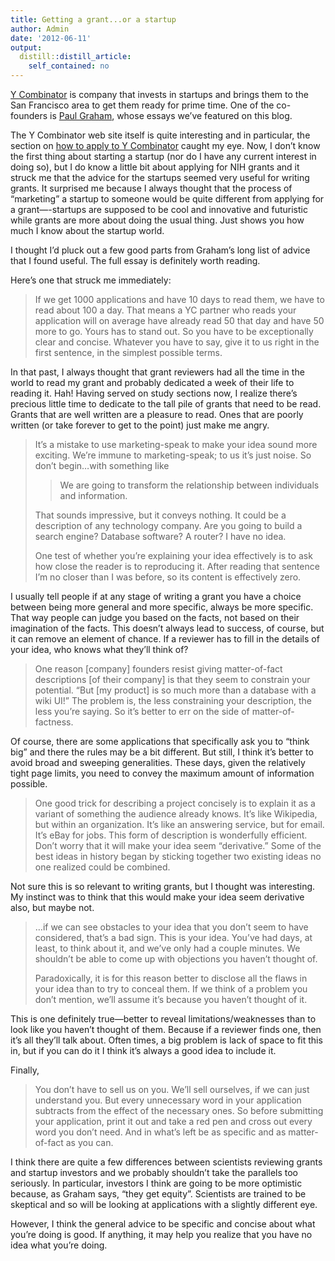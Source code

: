 ```yaml
---
title: Getting a grant...or a startup
author: Admin
date: '2012-06-11'
output:
  distill::distill_article:
    self_contained: no
---
```


<a href="http://ycombinator.com/index.html" target="_blank">Y Combinator</a> is company that invests in startups and brings them to the San Francisco area to get them ready for prime time. One of the co-founders is <a href="http://paulgraham.com/" target="_blank">Paul Graham</a>, whose essays we&#8217;ve featured on this blog.

The Y Combinator web site itself is quite interesting and in particular, the section on <a href="http://ycombinator.com/howtoapply.html" target="_blank">how to apply to Y Combinator</a> caught my eye. Now, I don&#8217;t know the first thing about starting a startup (nor do I have any current interest in doing so), but I do know a little bit about applying for NIH grants and it struck me that the advice for the startups seemed very useful for writing grants. It surprised me because I always thought that the process of &#8220;marketing&#8221; a startup to someone would be quite different from applying for a grant&#8212;-startups are supposed to be cool and innovative and futuristic while grants are more about doing the usual thing. Just shows you how much I know about the startup world.

I thought I&#8217;d pluck out a few good parts from Graham&#8217;s long list of advice that I found useful. The full essay is definitely worth reading.

Here&#8217;s one that struck me immediately:

> <span>If we get 1000 applications and have 10 days to read them, we have to read about 100 a day. That means a YC partner who reads your application will on average have already read 50 that day and have 50 more to go. Yours has to stand out. So you have to be exceptionally clear and concise. Whatever you have to say, give it to us right in the first sentence, in the simplest possible terms.</span>

In that past, I always thought that grant reviewers had all the time in the world to read my grant and probably dedicated a week of their life to reading it. Hah! Having served on study sections now, I realize there&#8217;s precious little time to dedicate to the tall pile of grants that need to be read. Grants that are well written are a pleasure to read. Ones that are poorly written (or take forever to get to the point) just make me angry.

> It&#8217;s a mistake to use marketing-speak to make your idea sound more exciting. We&#8217;re immune to marketing-speak; to us it&#8217;s just noise. So don&#8217;t begin&#8230;with something like
> 
> > We are going to transform the relationship between individuals and information.
> 
> <span>That sounds impressive, but it conveys nothing. It could be a description of any technology company. Are you going to build a search engine? Database software? A router? I have no idea.</span>
> 
> One test of whether you&#8217;re explaining your idea effectively is to ask how close the reader is to reproducing it. After reading that sentence I&#8217;m no closer than I was before, so its content is effectively zero.

I usually tell people if at any stage of writing a grant you have a choice between being more general and more specific, always be more specific. That way people can judge you based on the facts, not based on their imagination of the facts. This doesn&#8217;t always lead to success, of course, but it can remove an element of chance. If a reviewer has to fill in the details of your idea, who knows what they&#8217;ll think of?

> <span>One reason [company] founders resist giving matter-of-fact descriptions [of their company] is that they seem to constrain your potential. &#8220;But [my product] is so much more than a database with a wiki UI!&#8221; The problem is, the less constraining your description, the less you&#8217;re saying. So it&#8217;s better to err on the side of matter-of-factness.</span>

<span>Of course, there are some applications that specifically ask you to &#8220;think big&#8221; and there the rules may be a bit different. But still, I think it&#8217;s better to avoid broad and sweeping generalities. These days, given the relatively tight page limits, you need to convey the maximum amount of information possible.</span>

> <span>One good trick for describing a project concisely is to explain it as a variant of something the audience already knows. It&#8217;s like Wikipedia, but within an organization. It&#8217;s like an answering service, but for email. It&#8217;s eBay for jobs. This form of description is wonderfully efficient. Don&#8217;t worry that it will make your idea seem &#8220;derivative.&#8221; Some of the best ideas in history began by sticking together two existing ideas no one realized could be combined.</span>

Not sure this is so relevant to writing grants, but I thought was interesting. My instinct was to think that this would make your idea seem derivative also, but maybe not.

> &#8230;if we can see obstacles to your idea that you don&#8217;t seem to have considered, that&#8217;s a bad sign. This is your idea. You&#8217;ve had days, at least, to think about it, and we&#8217;ve only had a couple minutes. We shouldn&#8217;t be able to come up with objections you haven&#8217;t thought of.
> 
> Paradoxically, it is for this reason better to disclose all the flaws in your idea than to try to conceal them. If we think of a problem you don&#8217;t mention, we&#8217;ll assume it&#8217;s because you haven&#8217;t thought of it. 

This is one definitely true&#8212;better to reveal limitations/weaknesses than to look like you haven&#8217;t thought of them. Because if a reviewer finds one, then it&#8217;s all they&#8217;ll talk about. Often times, a big problem is lack of space to fit this in, but if you can do it I think it&#8217;s always a good idea to include it.

Finally,

> <span>You don&#8217;t have to sell us on you. We&#8217;ll sell ourselves, if we can just understand you. But every unnecessary word in your application subtracts from the effect of the necessary ones. So before submitting your application, print it out and take a red pen and cross out every word you don&#8217;t need. And in what&#8217;s left be as specific and as matter-of-fact as you can.</span>

<span>I think there are quite a few differences between scientists reviewing grants and startup investors and we probably shouldn&#8217;t take the parallels too seriously. In particular, investors I think are going to be more optimistic because, as Graham says, &#8220;they get equity&#8221;. Scientists are trained to be skeptical and so will be looking at applications with a slightly different eye. </span>

<span>However, I think the general advice to be specific and concise about what you&#8217;re doing is good. If anything, it may help you realize that you have no idea what you&#8217;re doing.</span>
